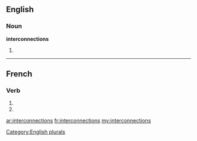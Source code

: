 ==English==

===Noun===
'''interconnections'''

# {{plural of|[[interconnection]]}}

[[Category:English plurals]]

----

==French==

===Verb===
{{fr-verb-form}}

# {{conjugation of|interconnecter||1|p|imperf|ind|lang=fr}}
# {{conjugation of|interconnecter||1|p|pres|sub|lang=fr}}

[[ar:interconnections]]
[[fr:interconnections]]
[[my:interconnections]]